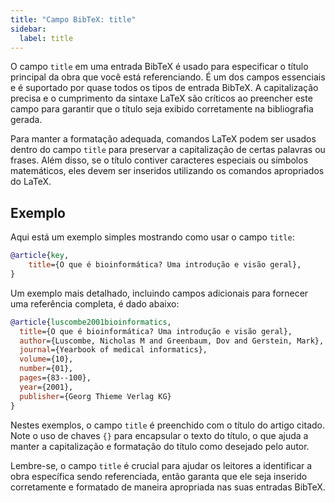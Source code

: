 ```yaml
---
title: "Campo BibTeX: title"
sidebar:
  label: title
---
```



O campo `title` em uma entrada BibTeX é usado para especificar o título principal da obra que você está referenciando. É um dos campos essenciais e é suportado por quase todos os tipos de entrada BibTeX. A capitalização precisa e o cumprimento da sintaxe LaTeX são críticos ao preencher este campo para garantir que o título seja exibido corretamente na bibliografia gerada.

<CiteDrive />

Para manter a formatação adequada, comandos LaTeX podem ser usados dentro do campo `title` para preservar a capitalização de certas palavras ou frases. Além disso, se o título contiver caracteres especiais ou símbolos matemáticos, eles devem ser inseridos utilizando os comandos apropriados do LaTeX.

## Exemplo

Aqui está um exemplo simples mostrando como usar o campo `title`:

```bibtex
@article{key,
    title={O que é bioinformática? Uma introdução e visão geral},
}
```

Um exemplo mais detalhado, incluindo campos adicionais para fornecer uma referência completa, é dado abaixo:

```bibtex
@article{luscombe2001bioinformatics,
  title={O que é bioinformática? Uma introdução e visão geral},
  author={Luscombe, Nicholas M and Greenbaum, Dov and Gerstein, Mark},
  journal={Yearbook of medical informatics},
  volume={10},
  number={01},
  pages={83--100},
  year={2001},
  publisher={Georg Thieme Verlag KG}
}
```

Nestes exemplos, o campo `title` é preenchido com o título do artigo citado. Note o uso de chaves `{}` para encapsular o texto do título, o que ajuda a manter a capitalização e formatação do título como desejado pelo autor.

Lembre-se, o campo `title` é crucial para ajudar os leitores a identificar a obra específica sendo referenciada, então garanta que ele seja inserido corretamente e formatado de maneira apropriada nas suas entradas BibTeX.